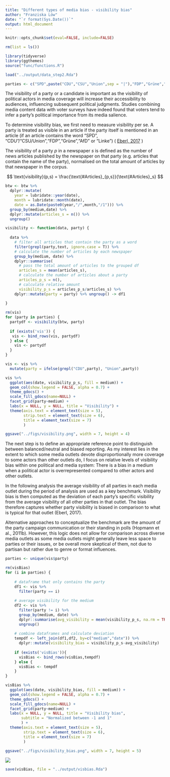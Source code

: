 ```yaml
---
title: "Different types of media bias - visibility bias"
author: "Franziska Löw"
date: "`r format(Sys.Date())`"
output: html_document
---
```


```r
knitr::opts_chunk$set(eval=FALSE, include=FALSE)
```

```r
rm(list = ls())

library(tidyverse)
library(ggthemes)
source("func/functions.R")

load("../output/data_step2.Rda")

parties <- c("SPD",paste("CDU","CSU","Union",sep = "|"),"FDP","Grüne","AfD","Linke")
```

The visibility of a party or a candidate is important as the visibility of political actors in media coverage will increase their accessibility to audiences, influencing subsequent political judgments. Studies combining media content data with voter surveys have indeed found that voters tend to infer a party's political importance from its media salience.

To determine visibility bias, we first need to measure visibility per se. A party is treated as visible in an article if the party itself is mentioned in an article (if an article contains the word "SPD", "CDU"/"CSU/Union","FDP","Grüne","AfD" or "Linke") ( [Eberl, 2017](https://journals.sagepub.com/doi/abs/10.1177/0093650215614364) )

The visibility of a party $p$ in a newspaper $s$ is defined as the number of news articles published by the newspaper on that party (e.g. articles that contain the name of the party), normalised on the total amount of articles by that newspaper in the corpus.

$$
\text{visibility}(p,s) = \frac{\text{#Articles}_{p,s}}{\text{#Articles}_s}
$$

```r
btw <- btw %>% 
  dplyr::mutate(
    year = lubridate::year(date),
    month = lubridate::month(date),
    date = as.Date(paste0(year,"/",month,"/1"))) %>%
  group_by(medium,date) %>%
  dplyr::mutate(articles_s = n()) %>%
  ungroup()
```

```r
visibility <- function(data, party) {
     
  data %>% 
    # filter all articles that contain the party as a word
    filter(grepl(party,text, ignore.case = T)) %>%
    # calculate the number of articles by each newspaper
    group_by(medium, date) %>%
    dplyr::summarise(
      # pass the total amount of articles to the grouped df
      articles_s = mean(articles_s),
      # calculate the number of articles about a party
      articles_p_s = n(),
      # calculate relative amount
      visibility_p_s = articles_p_s/articles_s) %>%
    dplyr::mutate(party = party) %>% ungroup() -> df1
  
}
```

```r
rm(vis)
for (party in parties) {
  partydf <- visibility(btw, party)
  
  if (exists('vis')) {
   vis <- bind_rows(vis, partydf) 
  } else {
    vis <- partydf
  }
}

vis <- vis %>%
  mutate(party = ifelse(grepl("CDU",party), "Union",party))
```

```r
vis %>%
  ggplot(aes(date, visibility_p_s, fill = medium)) +
  geom_col(show.legend = FALSE, alpha = 0.7) +
  theme_gdocs() +
  scale_fill_gdocs(name=NULL) +
  facet_grid(party~medium) +
  labs(x = NULL, y = NULL, title = "Visibility") +
  theme(axis.text = element_text(size = 5),
        strip.text = element_text(size = 6),
        title = element_text(size = 7)
        )

ggsave("../figs/visibility.png", width = 7, height = 4)
```

The next step is to define an appropriate reference point to distinguish between balanced/neutral and biased reporting. As my interest lies in the extent to which some media outlets devote disproportionally more coverage to some actors than other outlets do, I focus on relative levels of visibility bias within one political and media system: There is a bias in a medium when a political actor is overrepresented compared to other actors and other outlets.

In the following analysis the average visibility of all parties in each media outlet during the period of analysis are used as a key benchmark. Visibility bias is then computed as the deviation of each party's specific visibility from the average visibility of all other parties in that outlet. The bias therefore captures whether party visibility is biased in comparison to what is typical for that outlet (Eberl, 2017). 

Alternative approaches to conceptualize the benchmark are the amount of the party campaign communication or their standing in polls (Hopmann et al., 2011b). However, this logic does not allow for comparison across diverse media outlets as some media outlets might generally leave less space to parties or their issues, or be overall more skeptical of them, not due to partisan but rather due to genre or format influences. 

```r
parties <- unique(vis$party)

rm(visBias)
for (i in parties) {
  
    # dataframe that only contains the party
    df1 <- vis %>% 
      filter(party == i) 
    
    # average visibility for the medium
    df2 <- vis %>%
      filter(party != i) %>%
      group_by(medium, date) %>%
      dplyr::summarise(avg_visibility = mean(visibility_p_s, na.rm = TRUE)) %>%
      ungroup()
    
    # combine dataframes and calculate deviation
    tempdf <- left_join(df1,df2, by=c("medium","date")) %>%
      dplyr::mutate(visibility_bias = visibility_p_s-avg_visibility)
    
    if (exists('visBias')){
      visBias <- bind_rows(visBias,tempdf)
    } else {
      visBias <- tempdf
    }
}
```

```r
visBias %>%
  ggplot(aes(date, visibility_bias, fill = medium)) +
  geom_col(show.legend = FALSE, alpha = 0.7) +
  theme_gdocs() +
  scale_fill_gdocs(name=NULL) +
  facet_grid(party~medium) +
  labs(x = NULL, y = NULL, title = "Visibility bias",
       subtitle = "Normalized between -1 and 1"
       ) +
  theme(axis.text = element_text(size = 5),
        strip.text = element_text(size = 6),
        title = element_text(size = 7)
        )

ggsave("../figs/visibility_bias.png", width = 7, height = 5)
```

![](../figs/visibility_bias.png)

```r
save(visBias, file = "../output/visbias.Rda")
```

